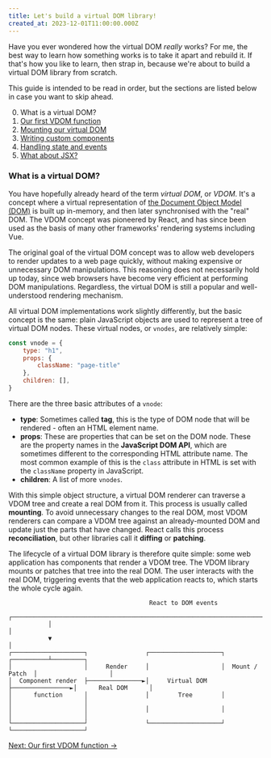 ```yaml
---
title: Let's build a virtual DOM library!
created_at: 2023-12-01T11:00:00.000Z
---
```


Have you ever wondered how the virtual DOM *really* works? For me, the best way to learn how something works is to take it apart and rebuild it. If that's how you like to learn, then strap in, because we're about to build a virtual DOM library from scratch.

This guide is intended to be read in order, but the sections are listed below in case you want to skip ahead.

0. What is a virtual DOM?
0. [Our first VDOM function](lets-build-a-virtual-dom-library/our-first-vdom-function)
0. [Mounting our virtual DOM](lets-build-a-virtual-dom-library/mounting-our-virtual-dom)
0. [Writing custom components](lets-build-a-virtual-dom-library/writing-custom-components)
0. [Handling state and events](lets-build-a-virtual-dom-library/handling-state-and-events)
0. [What about JSX?](lets-build-a-virtual-dom-library/what-about-jsx)

<CarbonAd />

### What is a virtual DOM?

You have hopefully already heard of the term *virtual DOM*, or *VDOM*. It's a concept where a virtual representation of [the Document Object Model (DOM)](https://developer.mozilla.org/en-US/docs/Web/API/Document_Object_Model) is built up in-memory, and then later synchronised with the "real" DOM. The VDOM concept was pioneered by React, and has since been used as the basis of many other frameworks' rendering systems including Vue.

The original goal of the virtual DOM concept was to allow web developers to render updates to a web page quickly, without making expensive or unnecessary DOM manipulations. This reasoning does not necessarily hold up today, since web browsers have become very efficient at performing DOM manipulations. Regardless, the virtual DOM is still a popular and well-understood rendering mechanism.

All virtual DOM implementations work slightly differently, but the basic concept is the same: plain JavaScript objects are used to represent a tree of virtual DOM nodes. These virtual nodes, or `vnodes`, are relatively simple:

```js
const vnode = {
    type: "h1",
    props: {
        className: "page-title"
    },
    children: [],
}
```

There are the three basic attributes of a `vnode`:

* **type**: Sometimes called **tag**, this is the type of DOM node that will be rendered - often an HTML element name.
* **props**: These are properties that can be set on the DOM node. These are the property names in the **JavaScript DOM API**, which are sometimes different to the corresponding HTML attribute name. The most common example of this is the `class` attribute in HTML is set with the `className` property in JavaScript.
* **children**: A list of more `vnodes`.

With this simple object structure, a virtual DOM renderer can traverse a VDOM tree and create a real DOM from it. This process is usually called **mounting**. To avoid unnecessary changes to the real DOM, most VDOM renderers can compare a VDOM tree against an already-mounted DOM and update just the parts that have changed. React calls this process **reconciliation**, but other libraries call it **diffing** or **patching**.

The lifecycle of a virtual DOM library is therefore quite simple: some web application has components that render a VDOM tree. The VDOM library mounts or patches that tree into the real DOM. The user interacts with the real DOM, triggering events that the web application reacts to, which starts the whole cycle again.

```
                                       React to DOM events
           ┌────────────────────────────────────────────────────────────────────────────┐
           │                                                                            │
           ▼                                                                            │
┌────────────────────┐                ┌────────────────────┐                 ┌──────────┴─────────┐
│                    │     Render     │                    │  Mount / Patch  │                    │
│  Component render  ├───────────────►│     Virtual DOM    ├────────────────►│      Real DOM      │
│      function      │                │        Tree        │                 │                    │
│                    │                │                    │                 │                    │
└────────────────────┘                └────────────────────┘                 └────────────────────┘
```

[Next: Our first VDOM function &rarr;](/lets-build-a-virtual-dom-library/our-first-vdom-function)
